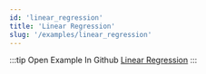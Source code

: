 ```yaml
---
id: 'linear_regression'
title: 'Linear Regression'
slug: '/examples/linear_regression'
---
```


<README />

:::tip Open Example In Github
[Linear Regression](https://github.com/facebookresearch/diffkt/tree/main/kotlin/examples/src/main/kotlin/examples/linreg)
:::